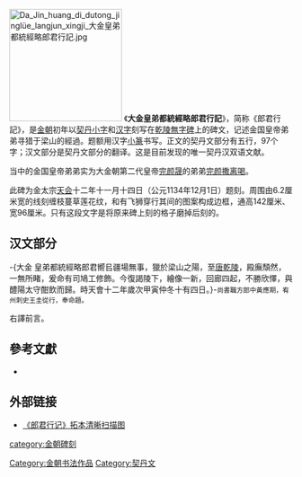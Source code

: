 [[File:Da_Jin_huang_di_dutong_jinglüe_langjun_xingji_大金皇弟都統經略郎君行記.jpg|200px]]
《'''大金皇弟都統經略郎君行記'''》，简称《郎君行記》，是[[金國|金朝]]初年以[[契丹小字|契丹小字]]和[[汉字|汉字]]刻写在[[乾陵無字碑|乾陵無字碑]]上的碑文，记述金国皇帝弟弟寻猎于梁山的經過。题额用汉字[[小篆|小篆]]书写。正文的契丹文部分有五行，97个字；汉文部分是契丹文部分的翻译。这是目前发现的唯一契丹汉双语文献。

当中的金国皇帝弟弟实为大金朝第二代皇帝[[完颜晟|完颜晟]]的弟弟[[完颜撒离喝|完颜撒离喝]]。

此碑为金太宗[[天会_(金太宗)|天会]]十二年十一月十四日（公元1134年12月1日）题刻。周围由6.2厘米宽的线刻缠枝蔓草莲花纹，和有飞狮穿行其间的图案构成边框，通高142厘米、宽96厘米。只有这段文字是将原来碑上刻的格子磨掉后刻的。

==汉文部分==
-{大金 皇弟都統經略郎君嚮㠯疆場無事，獵於梁山之陽，至[[唐乾陵|唐乾陵]]，殿廡頹然，一無所睹，爰命有司鳩工修飾。今復謁陵下，繪像一新，回廊四起，不勝欣懌，與醴陽太守酣飲而歸。時天會十二年歲次甲寅仲冬十有四日。}-<small>尚書職方郎中黃應期，宥州刺史王圭從行，奉命題。</small>

右譯前言。

==參考文獻==
*{{cite book |author=[[清格尔泰|清格尔泰]]  |coauthors=等 |title=契丹小字研究 |year=1985 |publisher=中国社会科学出版社 |location=北京 |isbn= }}

==外部链接==
*[http://www.menksoft.com/Portals/_MenkCms/Products/Qidan/%C6%F5%B5%A4%D0%A1%D7%D6%D0%C5%CF%A2%BB%AF%D3%A6%D3%C3%BB%F9%B4%A1%D1%D0%BE%BF.pdf 《郎君行记》拓本清晰扫描图]{{Wayback|url=http://www.menksoft.com/Portals/_MenkCms/Products/Qidan/%C6%F5%B5%A4%D0%A1%D7%D6%D0%C5%CF%A2%BB%AF%D3%A6%D3%C3%BB%F9%B4%A1%D1%D0%BE%BF.pdf |date=20160331230959 }}

[[Category:金朝书法作品|Category:金朝书法作品]]
[[category:金朝碑刻|category:金朝碑刻]]
[[Category:契丹文|Category:契丹文]]